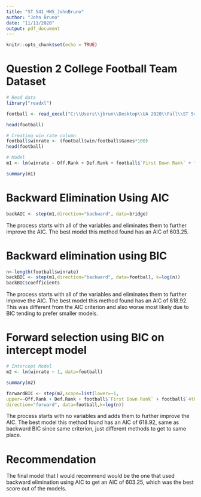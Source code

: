 ---
title: "ST 541_HW5_JohnBruno"
author: "John Bruno"
date: "11/11/2020"
output: pdf_document
---

```{r setup, include=FALSE}
knitr::opts_chunk$set(echo = TRUE)
```

# Question 2 College Football Team Dataset

```{r}
# Read data
library("readxl")

football <- read_excel("C:\\Users\\jbrun\\Desktop\\UA 2020\\Fall\\ST 541 (R)\\HW 5\\CFB2019_partial.xlsx")

head(football)
```

```{r}
# Creating win rate column
football$winrate <- (football$win/football$Games*100)
head(football)
```

```{r}
# Model
m1 <- lm(winrate ~ Off.Rank + Def.Rank + football$`First Down Rank` + football$`4th Down Rank` + football$`Penalty Rank` + football$`Sack Rank` + football$`Turnover Rank` + football$`Rushing Def Rank` + football$`Rushing Off Rank`, data=football)

summary(m1)
```

# Backward Elimination Using AIC

```{r}
backAIC <- step(m1,direction="backward", data=bridge)
```
The process starts with all of the variables and eliminates them to further improve the AIC. 
The best model this method found has an AIC of 603.25.


# Backward elimination using BIC
```{r}
n<-length(football$winrate)
backBIC <- step(m1,direction="backward", data=football, k=log(n))
backBIC$coefficients
```
The process starts with all of the variables and eliminates them to further improve the AIC. 
The best model this method found has an AIC of 618.92. This was different from the AIC criterion and also worse most likely due to BIC tending to prefer smaller models.

# Forward selection using BIC on intercept model

```{r}
# Intercept Model
m2 <- lm(winrate ~ 1, data=football)

summary(m2)
```
```{r}
forwardBIC <- step(m2,scope=list(lower=~1, 
upper=~Off.Rank + Def.Rank + football$`First Down Rank` + football$`4th Down Rank` + football$`Penalty Rank` + football$`Sack Rank` + football$`Turnover Rank` + football$`Rushing Def Rank` + football$`Rushing Off Rank`),
direction="forward", data=football,k=log(n))
```
The process starts with no variables and adds them to further improve the AIC. 
The best model this method found has an AIC of 618.92, same as backward BIC since same criterion,
just different methods to get to same place.

# Recommendation

The final model that I would recommend would be the one that used backward elimination using AIC 
to get an AIC of 603.25, which was the best score out of the models.
